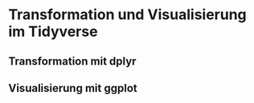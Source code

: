 # Transformation und Visualisierung im Tidyverse {#R2}

## Transformation mit dplyr

## Visualisierung mit ggplot